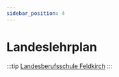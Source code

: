 ```yaml
---
sidebar_position: 4
---
```


# Landeslehrplan

:::tip
[Landesberufsschule Feldkirch](https://lbsfe1.snv.at/fileadmin/lbsfe/Lehrberufe/Elektrotechnik-Landeslehrplan-JU-Endfassung-A33.pdf)
:::